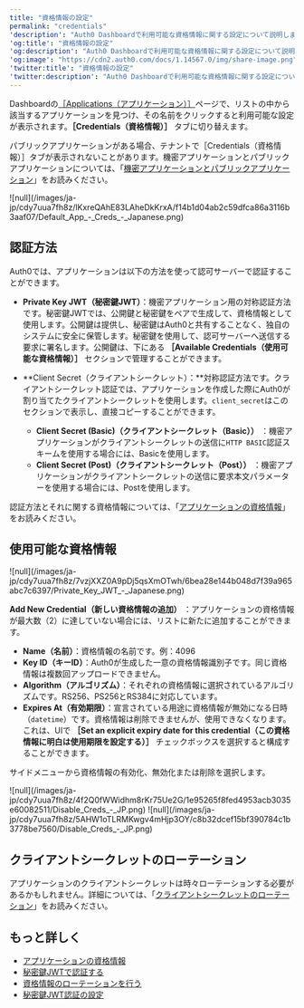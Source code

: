 ```yaml
---
title: "資格情報の設定"
permalink: "credentials"
'description': "Auth0 Dashboardで利用可能な資格情報に関する設定について説明します。"
'og:title': "資格情報の設定"
'og:description': "Auth0 Dashboardで利用可能な資格情報に関する設定について説明します。"
'og:image': "https://cdn2.auth0.com/docs/1.14567.0/img/share-image.png"
'twitter:title': "資格情報の設定"
'twitter:description': "Auth0 Dashboardで利用可能な資格情報に関する設定について説明します。"
---
```


Dashboardの[［Applications（アプリケーション）］](http://manage.auth0.com/#/applications)ページで、リストの中から該当するアプリケーションを見つけ、その名前をクリックすると利用可能な設定が表示されます。**［Credentials（資格情報）］** タブに切り替えます。

<Callout icon="file-lines" color="#0EA5E9" iconType="regular">

パブリックアプリケーションがある場合、テナントで［Credentials（資格情報）］タブが表示されないことがあります。機密アプリケーションとパブリックアプリケーションについては、「[機密アプリケーションとパブリックアプリケーション](/ja-jp/get-started/applications/confidential-and-public-applications)」をお読みください。

</Callout>

<Frame>![null](/images/ja-jp/cdy7uua7fh8z/lKxreQAhE83LAheDkKrxA/f14b1d04ab2c59dfca86a3116b3aaf07/Default_App_-_Creds_-_Japanese.png)</Frame>

## 認証方法

Auth0では、アプリケーションは以下の方法を使って認可サーバーで認証することができます。

* **Private Key <Tooltip data-tooltip-id="react-containers-DefinitionTooltip-3" href="/ja-jp/glossary?term=json-web-token" tip="JSON Web Token（JWT）: 二者間のクレームを安全に表現するために使用される標準IDトークン形式（および多くの場合、アクセストークン形式）。" cta="用語集の表示">JWT</Tooltip>（秘密鍵JWT）**：機密アプリケーション用の対称認証方法です。秘密鍵JWTでは、公開鍵と秘密鍵をペアで生成して、資格情報として使用します。公開鍵は提供し、秘密鍵はAuth0と共有することなく、独自のシステムに安全に保管します。秘密鍵を使用して、認可サーバーへ送信する要求に署名します。公開鍵は、下にある **［Available Credentials（使用可能な資格情報）］** セクションで管理することができます。
* **<Tooltip data-tooltip-id="react-containers-DefinitionTooltip-2" href="/ja-jp/glossary?term=client-secret" tip="クライアントシークレット: クライアント（アプリケーション）が認可サーバーで認証するために使用するシークレット。これはクライアントと認可サーバーだけが知っているものであり、推測できないように十分にランダムである必要があります。" cta="用語集の表示">Client Secret</Tooltip>（クライアントシークレット）：**対称認証方法です。クライアントシークレット認証では、アプリケーションを作成した際にAuth0が割り当てたクライアントシークレットを使用します。`client_secret`はこのセクションで表示し、直接コピーすることができます。

  + **Client Secret (Basic)（クライアントシークレット（Basic））** ：機密アプリケーションがクライアントシークレットの送信に`HTTP BASIC`認証スキームを使用する場合には、Basicを使用します。
  + **Client Secret (Post)（クライアントシークレット（Post））** ：機密アプリケーションがクライアントシークレットの送信に要求本文パラメーターを使用する場合には、Postを使用します。

認証方法とそれに関する資格情報については、「[アプリケーションの資格情報](/ja-jp/secure/application-credentials)」をお読みください。

## 使用可能な資格情報

<Frame>![null](/images/ja-jp/cdy7uua7fh8z/7vzjXXZ0A9pDj5qsXmOTwh/6bea28e144b048d7f39a965abc7c6397/Private_Key_JWT_-_Japanese.png)</Frame>

**Add New Credential（新しい資格情報の追加）** ：アプリケーションの資格情報が最大数（2）に達していない場合には、リストに新たに追加することができます。

* **Name（名前）**：資格情報の名前です。例：4096
* **Key ID（キーID）**：Auth0が生成した一意の資格情報識別子です。同じ資格情報は複数回アップロードできません。
* **Algorithm（アルゴリズム）**：それぞれの資格情報に選択されているアルゴリズムです。RS256、PS256とRS384に対応しています。
* **Expires At（有効期限）**：宣言されている用途に資格情報が無効になる日時（`datetime`）です。資格情報は削除できませんが、使用できなくなります。これは、UIで **［Set an explicit expiry date for this credential（この資格情報に明白は使用期限を設定する）］** チェックボックスを選択すると構成することができます。

サイドメニューから資格情報の有効化、無効化または削除を選択します。

<Frame>![null](/images/ja-jp/cdy7uua7fh8z/4f2Q0fWWidhm8rKr75Ue2G/1e95265f8fed4953acb3035e60082511/Disable_Creds_-_JP.png)</Frame>

<Frame>![null](/images/ja-jp/cdy7uua7fh8z/5AHW1oTLRMKwgv4mHjp3OY/c8b32dcef15bf390784c1b3778be7560/Disable_Creds_-_JP.png)</Frame>

## クライアントシークレットのローテーション

アプリケーションのクライアントシークレットは時々ローテーションする必要があるかもしれません。詳細については、「[クライアントシークレットのローテーション](/ja-jp/get-started/applications/rotate-client-secret)」をお読みください。

## もっと詳しく

* [アプリケーションの資格情報](/ja-jp/secure/application-credentials)
* [秘密鍵JWTで認証する](/ja-jp/get-started/authentication-and-authorization-flow/authenticate-with-private-key-jwt)
* [資格情報のローテーションを行う](/ja-jp/get-started/applications/rotate-credentials)
* [秘密鍵JWT認証の設定](/ja-jp/get-started/applications/configure-private-key-jwt)
